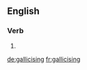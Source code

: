 ==English==

===Verb===
{{head|en|present participle}}

# {{present participle of|gallicise|lang=en|nocat=1}}

[[de:gallicising]]
[[fr:gallicising]]